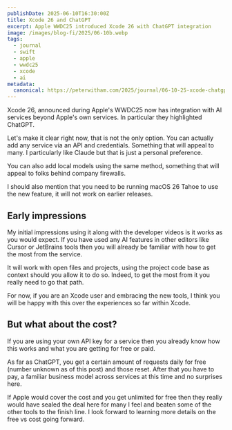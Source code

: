 ```yaml
---
publishDate: 2025-06-10T16:30:00Z
title: Xcode 26 and ChatGPT
excerpt: Apple WWDC25 introduced Xcode 26 with ChatGPT integration
image: /images/blog-fi/2025/06-10b.webp
tags:
  - journal
  - swift
  - apple
  - wwdc25
  - xcode
  - ai
metadata:
  canonical: https://peterwitham.com/2025/journal/06-10-25-xcode-chatgpt/
---
```


Xcode 26, announced during Apple's WWDC25 now has integration with AI services beyond Apple's own services. In particular they highlighted ChatGPT.

Let's make it clear right now, that is not the only option. You can actually add any service via an API and credentials. Something that will appeal to many. I particularly like Claude but that is just a personal preference.

You can also add local models using the same method, something that will appeal to folks behind company firewalls.

I should also mention that you need to be running macOS 26 Tahoe to use the new feature, it will not work on earlier releases.

## Early impressions

My initial impressions using it along with the developer videos is it works as you would expect. If you have used any AI features in other editors like Cursor or JetBrains tools then you will already be familiar with how to get the most from the service.

It will work with open files and projects, using the project code base as context should you allow it to do so. Indeed, to get the most from it you really need to go that path.

For now, if you are an Xcode user and embracing the new tools, I think you will be happy with this over the experiences so far within Xcode.

## But what about the cost?
If you are using your own API key for a service then you already know how this works and what you are getting for free or paid.

As far as ChatGPT, you get a certain amount of requests daily for free (number unknown as of this post) and those reset. After that you have to pay, a familiar business model across services at this time and no surprises here.

If Apple would cover the cost and you get unlimited for free then they really would have sealed the deal here for many I feel and beaten some of the other tools to the finish line. I look forward to learning more details on the free vs cost going forward.
